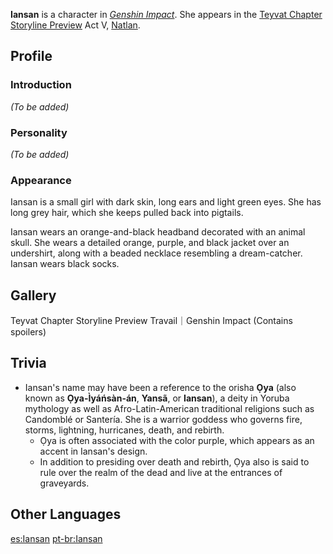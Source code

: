 {{Meta
<!-- Remove this template after adding the missing info -->
|missing_NPC_profile  = yes
}}
{{Character Infobox
|image            = Character Iansan Portrait.png
|type             = NPC
|name             = Iansan
|weapon           = 
|rarity           = 
|title            = 
|title2           = 
|title3           = 
|birthday         = 
|region           = Natlan
|affiliation      = 
|voiceEN          = 
|voiceCN          = 
|voiceJP          = 
}}
'''Iansan''' is a character in ''[[Genshin Impact]]''. She appears in the [https://youtu.be/TAlKhARUcoY Teyvat Chapter Storyline Preview] Act V, [[Natlan]].

==Profile==
===Introduction===
<!-- {{Quote|Introduction text on the character's page on the official website.|Description on the Official Website<ref>[link Profile on the Official Website]</ref>}}-->
''(To be added)''

===Personality===
<!-- {{Quote|In-game character attributes and profile page text.|In-game character attributes and profile page text.}} -->
''(To be added)''

===Appearance===
Iansan is a small girl with dark skin, long ears and light green eyes. She has long grey hair, which she keeps pulled back into pigtails.

Iansan wears an orange-and-black headband decorated with an animal skull. She wears a detailed orange, purple, and black jacket over an undershirt, along with a beaded necklace resembling a dream-catcher. Iansan wears black socks.

==Gallery==
<gallery hideaddbutton="true" captionalign="center">
Teyvat Chapter Storyline Preview Travail｜Genshin Impact (Contains spoilers)
</gallery>

==Trivia==
*Iansan's name may have been a reference to the orisha '''Ọya''' (also known as '''Ọya-Ìyáńsàn-án''', '''Yansã''', or '''Iansan'''), a deity in Yoruba mythology as well as Afro-Latin-American traditional religions such as Candomblé or Santería. She is a warrior goddess who governs fire, storms, lightning, hurricanes, death, and rebirth.
**Ọya is often associated with the color purple, which appears as an accent in Iansan's design.
**In addition to presiding over death and rebirth, Ọya also is said to rule over the realm of the dead and live at the entrances of graveyards.

==Other Languages==
{{Other Languages|default_hidden = 1
|en      = Iansan
|zhs     = 伊安珊
|zhs_rm  = Yī'ānshān
|zht     = 伊安珊
|zht_rm  = Yī'ānshān
|ja      = イアンサ
|ja_rm   = Iansa
|ko      = 얀사
|ko_rm   = Yansa
|es      = Iansan
|fr      = Iansan
|ru      = Иансан
|th      = Iansan
|vi      = Iansan
|de      = Iansan
|id      = Iansan
|pt      = Iansan
}}

[[es:Iansan]]
[[pt-br:Iansan]]
